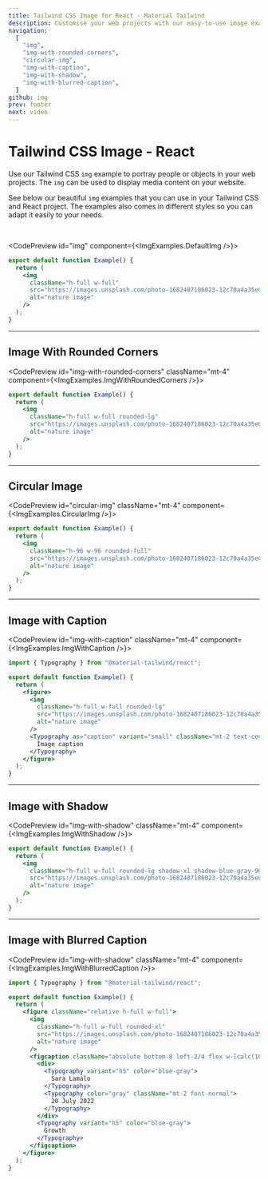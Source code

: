 ```yaml
---
title: Tailwind CSS Image for React - Material Tailwind
description: Customise your web projects with our easy-to-use image examples for Tailwind CSS and React using Material Design guidelines.
navigation:
  [
    "img",
    "img-with-rounded-corners",
    "circular-img",
    "img-with-caption",
    "img-with-shadow",
    "img-with-blurred-caption",
  ]
github: img
prev: footer
next: video
---
```


# Tailwind CSS Image - React

Use our Tailwind CSS <Code>img</Code> example to portray people or objects in your web projects. The <Code>img</Code> can be used to display media content on your website.

See below our beautiful <Code>img</Code> examples that you can use in your Tailwind CSS and React project. The examples also comes in different styles so you can adapt it easily to your needs.

<br />

<CodePreview id="img" component={<ImgExamples.DefaultImg />}>
```jsx
export default function Example() {
  return (
    <img
      className="h-full w-full"
      src="https://images.unsplash.com/photo-1682407186023-12c70a4a35e0?ixlib=rb-4.0.3&ixid=MnwxMjA3fDB8MHxwaG90by1wYWdlfHx8fGVufDB8fHx8&auto=format&fit=crop&w=2832&q=80"
      alt="nature image"
    />
  );
}
```
</CodePreview>

---

## Image With Rounded Corners

<CodePreview id="img-with-rounded-corners" className="mt-4" component={<ImgExamples.ImgWithRoundedCorners />}>
```jsx
export default function Example() {
  return (
    <img
      className="h-full w-full rounded-lg"
      src="https://images.unsplash.com/photo-1682407186023-12c70a4a35e0?ixlib=rb-4.0.3&ixid=MnwxMjA3fDB8MHxwaG90by1wYWdlfHx8fGVufDB8fHx8&auto=format&fit=crop&w=2832&q=80"
      alt="nature image"
    />
  );
}
```
</CodePreview>

---

## Circular Image

<CodePreview id="circular-img" className="mt-4" component={<ImgExamples.CircularImg />}>
```jsx
export default function Example() {
  return (
    <img
      className="h-96 w-96 rounded-full"
      src="https://images.unsplash.com/photo-1682407186023-12c70a4a35e0?ixlib=rb-4.0.3&ixid=MnwxMjA3fDB8MHxwaG90by1wYWdlfHx8fGVufDB8fHx8&auto=format&fit=crop&w=2832&q=80"
      alt="nature image"
    />
  );
}
```
</CodePreview>

---

## Image with Caption

<CodePreview id="img-with-caption" className="mt-4" component={<ImgExamples.ImgWithCaption />}>
```jsx
import { Typography } from "@material-tailwind/react";

export default function Example() {
  return (
    <figure>
      <img
        className="h-full w-full rounded-lg"
        src="https://images.unsplash.com/photo-1682407186023-12c70a4a35e0?ixlib=rb-4.0.3&ixid=MnwxMjA3fDB8MHxwaG90by1wYWdlfHx8fGVufDB8fHx8&auto=format&fit=crop&w=2832&q=80"
        alt="nature image"
      />
      <Typography as="caption" variant="small" className="mt-2 text-center font-normal">
        Image caption
      </Typography>
    </figure>
  );
}
```
</CodePreview>

---

## Image with Shadow

<CodePreview id="img-with-shadow" className="mt-4" component={<ImgExamples.ImgWithShadow />}>
```jsx
export default function Example() {
  return (
    <img
      className="h-full w-full rounded-lg shadow-xl shadow-blue-gray-900/50"
      src="https://images.unsplash.com/photo-1682407186023-12c70a4a35e0?ixlib=rb-4.0.3&ixid=MnwxMjA3fDB8MHxwaG90by1wYWdlfHx8fGVufDB8fHx8&auto=format&fit=crop&w=2832&q=80"
      alt="nature image"
    />
  );
}
```
</CodePreview>

---

## Image with Blurred Caption

<CodePreview id="img-with-shadow" className="mt-4" component={<ImgExamples.ImgWithBlurredCaption />}>
```jsx
import { Typography } from "@material-tailwind/react";

export default function Example() {
  return (
    <figure className="relative h-full w-full">
      <img
        className="h-full w-full rounded-xl"
        src="https://images.unsplash.com/photo-1682407186023-12c70a4a35e0?ixlib=rb-4.0.3&ixid=MnwxMjA3fDB8MHxwaG90by1wYWdlfHx8fGVufDB8fHx8&auto=format&fit=crop&w=2832&q=80"
        alt="nature image"
      />
      <figcaption className="absolute bottom-8 left-2/4 flex w-[calc(100%-4rem)] -translate-x-2/4 justify-between rounded-xl border border-white bg-white/75 py-4 px-6 shadow-lg shadow-black/5 saturate-200 backdrop-blur-sm">
        <div>
          <Typography variant="h5" color="blue-gray">
            Sara Lamalo
          </Typography>
          <Typography color="gray" className="mt-2 font-normal">
            20 July 2022
          </Typography>
        </div>
        <Typography variant="h5" color="blue-gray">
          Growth
        </Typography>
      </figcaption>
    </figure>
  );
}
```
</CodePreview>

